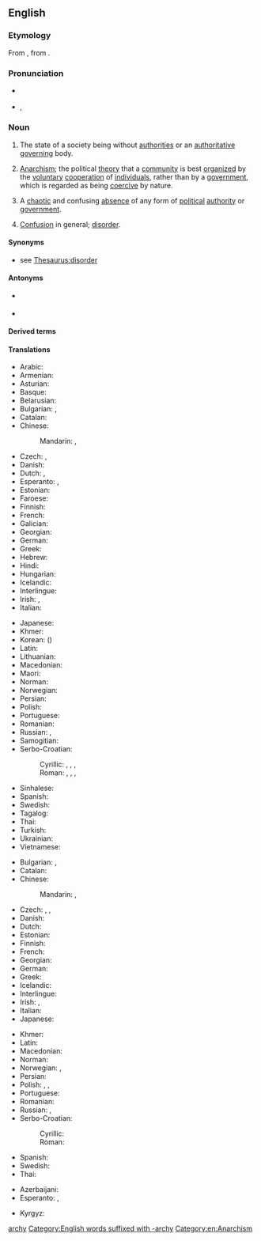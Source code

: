 ==English==
{{wikipedia}}

===Etymology===
From {{der|en|NL.|anarchia}}, from {{der|en|grc|ἀναρχία}}.

===Pronunciation===
* {{a|UK}} {{IPA|/ˈæ.nə.ki/|lang=en}}
* {{a|US}} {{enPR|ănʹär-kē}}, {{IPA|/ˈæn.ɑɹ.ki/|lang=en}}

===Noun===
{{en-noun|~|anarchies}}

# {{lb|en|uncountable}} The state of a society being without [[authorities]] or an [[authoritative]] [[govern]]ing body.
# {{lb|en|uncountable}} [[anarchism|Anarchism]]; the political [[theory]] that a [[community]] is best [[organize|organized]] by the [[voluntary]] [[cooperation]] of [[individual]]s, rather than by a [[government]], which is regarded as being [[coercive]] by nature.
# {{lb|en|countable}} A [[chaotic]] and confusing [[absence]] of any form of [[political]] [[authority]] or [[government]].
# [[confusion|Confusion]] in general; [[disorder]].

====Synonyms====
* see [[Thesaurus:disorder]]

====Antonyms====
* {{sense|all senses}} {{l|en|nonanarchy}} {{qualifier|rare}}
* {{sense|disorder}} {{l|en|order}}

====Derived terms====
{{der3|en|anarchic|anarchical|anarchically|anarchism|anarchist|anarcho-}}

====Translations====
{{trans-top|absence of any form of political authority or government}}
* Arabic: {{t|ar|فَوْضَى|f}}
* Armenian: {{t+|hy|անիշխանություն}}
* Asturian: {{t|ast|anarquía|f}}
* Basque: {{t|eu|anarkia}}
* Belarusian: {{t|be|ана́рхія|f}}
* Bulgarian: {{t+|bg|ана́рхия|f}}, {{t+|bg|безвла́стие|n}}
* Catalan: {{t+|ca|anarquia|f}}
* Chinese:
*: Mandarin: {{t|cmn|無政府狀態}}, {{t|cmn|无政府状态|tr=wúzhèngfǔ zhuàngtài}}
* Czech: {{t+|cs|anarchie|f}}, {{t|cs|bezvládí|n}}
* Danish: {{t+|da|anarki|n}}
* Dutch: {{t+|nl|anarchie|f}}, {{t|nl|regeringsloosheid|f}}
* Esperanto: {{t|eo|anarkio}}, {{t|eo|anarĥio}}
* Estonian: {{t|et|anarhia}}
* Faroese: {{t|fo|stjórnarloysi|n}}
* Finnish: {{t+|fi|anarkia}}
* French: {{t+|fr|anarchie|f}}
* Galician: {{t+|gl|anarquía|f}}
* Georgian: {{t|ka|ანარქია}}
* German: {{t+|de|Anarchie|f}}
* Greek: {{t+|el|αναρχία|f}}
* Hebrew: {{t+|he|אנרכיה|f|tr=anárkhia}}
* Hindi: {{t+|hi|अराजकता|f|tr=arājakatā}}
* Hungarian: {{t+|hu|anarchia}}
* Icelandic: {{t+|is|stjórnleysi|n}}
* Interlingue: {{t|ie|anarchie}}
* Irish: {{t|ga|anlathas|m}}, {{t|ga|ainriail|f}}
* Italian: {{t+|it|anarchia|f}}
{{trans-mid}}
* Japanese: {{t|ja|無政府状態|tr=むせいふじょうたい, museifu jōtai}}
* Khmer: {{t+|km|អនាធិបតេយ្យ|tr=a’naatʰippa’tay}}
* Korean: {{t|ko|무정부 상태}} ({{t|ko|無政府狀態}})
* Latin: {{t|la|anarchia|f}}
* Lithuanian: {{t+|lt|anarchija|f}}
* Macedonian: {{t|mk|анархија|f}}
* Maori: {{t|mi|turekoretanga}}
* Norman: {{t|nrf|anarchie|f}} {{qualifier|Jersey}}
* Norwegian: {{t+|no|anarki|n}}
* Persian: {{t+|fa|آنارشی|tr=ânârši}}
* Polish: {{t+|pl|anarchia}}
* Portuguese: {{t+|pt|anarquia|f}}
* Romanian: {{t+|ro|anarhie}}
* Russian: {{t+|ru|ана́рхия|f}}, {{t+|ru|безвла́стие|n}}
* Samogitian: {{t|sgs|anarkėjė|f}}
* Serbo-Croatian:
*: Cyrillic: {{t|sh|ана̀рхија|f}}, {{t|sh|бѐспра̄вље|n}}, {{t|sh|беза́коње|n}}, {{t|sh|бѐзвла̄шће|n}}
*: Roman: {{t+|sh|anàrhija|f}}, {{t+|sh|bèsprāvlje|n}}, {{t+|sh|bezákonje|n}}, {{t+|sh|bèzvlāšće|n}}
* Sinhalese: {{t|si|අරාජික}}
* Spanish: {{t+|es|anarquía|f}}
* Swedish: {{t+|sv|anarki|c}}
* Tagalog: {{t+|tl|anarkiya}}
* Thai: {{t|th|อนาธิปไตย}}
* Turkish: {{t+|tr|anarşi}}
* Ukrainian: {{t+|uk|ана́рхія|f}}
* Vietnamese: {{t|vi|tình trạng vô chính phủ}}
{{trans-bottom}}

{{trans-top|political disorder and confusion}}
* Bulgarian: {{t+|bg|ана́рхия|f}}, {{t+|bg|безре́дие|n}}
* Catalan: {{t+|ca|anarquia|f}}
* Chinese:
*: Mandarin: {{t|cmn|無政府狀態}}, {{t|cmn|无政府状态|tr=wúzhèngfǔ zhuàngtài}}
* Czech: {{t+|cs|anarchie|f}}, {{t|cs|bezvládí|n}}, {{t+|cs|zmatek|m}}
* Danish: {{t+|da|anarki|n}}
* Dutch: {{t+|nl|anarchie|f}}
* Estonian: {{t|et|anarhia}}
* Finnish: {{t+|fi|anarkia}}
* French: {{t+|fr|anarchie|f}}
* Georgian: {{t|ka|ანარქია}}
* German: {{t+|de|Anarchie|f}}
* Greek: {{t+|el|αναρχία|f}}
* Icelandic: {{t+|is|stjórnleysi|n}}
* Interlingue: {{t|ie|anarchie}}
* Irish: {{t|ga|anlathas|m}}, {{t|ga|ainriail|f}}
* Italian: {{t+|it|anarchia|f}}
* Japanese: {{t|ja|跳梁跋扈|tr=chōryōbakko}}
{{trans-mid}}
* Khmer: {{t+|km|អនាធិបតេយ្យ|tr=a’naatʰippa’tay}}
* Latin: {{t|la|anarchia|f}}
* Macedonian: {{t|mk|анархија|f}}
* Norman: {{t|nrf|anarchie|f}} {{qualifier|Jersey}}
* Norwegian: {{t+|no|anarki|n}}, {{t|no|vanstyre|n}}
* Persian: {{t+|fa|هرج و مرج}}
* Polish: {{t+|pl|anarchia}}, {{t+|pl|bezprawie|n}}, {{t|pl|swawola|n}}
* Portuguese: {{t+|pt|anarquia|f}}
* Romanian: {{t+|ro|anarhie}}
* Russian: {{t+|ru|ана́рхия|f}}, {{t+|ru|безвла́стие|n}}
* Serbo-Croatian:
*: Cyrillic: {{t|sh|ана̀рхија|f}}
*: Roman: {{t+|sh|anàrhija|f}}
* Spanish: {{t+|es|anarquía|f}}
* Swedish: {{t+|sv|anarki|c}}
* Thai: {{t|th|อนาธิปไตย}}
{{trans-bottom}}

{{checktrans-top}}
* Azerbaijani: {{t-check|az|anarxiya}}
* Esperanto: {{t-check|eo|anarkio}}, {{t-check|eo|anarĥio}}
{{trans-mid}}
* Kyrgyz: {{t+check|ky|анархия}}
{{trans-bottom}}

[[Category:English words prefixed with an-|archy]]
[[Category:English words suffixed with -archy]]
[[Category:en:Anarchism]]